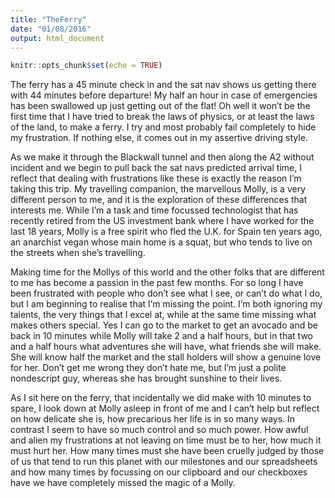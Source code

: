 ```yaml
---
title: "TheFerry"
date: "01/08/2016"
output: html_document
---
```


```r
knitr::opts_chunk$set(echo = TRUE)
```

The ferry has a 45 minute check in and the sat nav shows us getting there with 44 minutes before departure! My half an hour in case of emergencies has been swallowed up just getting out of the flat! Oh well it won’t be the first time that I have tried to break the laws of physics, or at least the laws of the land, to make a ferry. I try and most probably fail completely to hide my frustration. If nothing else, it comes out in my assertive driving style.

As we make it through the Blackwall tunnel and then along the A2 without incident and we begin to pull back the sat navs predicted arrival time, I reflect that dealing with frustrations like these is exactly the reason I'm taking this trip. My travelling companion, the marvellous Molly, is a very different person to me, and it is the exploration of these differences that interests me. While I'm a task and time focussed technologist that has recently retired from the US investment bank where I have worked for the last 18 years, Molly is a free spirit who fled the U.K. for Spain ten years ago, an anarchist vegan whose main home is a squat, but who tends to live on the streets when she’s travelling.

Making time for the Mollys of this world and the other folks that are different to me has become a passion in the past few months. For so long I have been frustrated with people who don’t see what I see, or can’t do what I do, but I am beginning to realise that I’m missing the point. I'm both ignoring my talents, the very things that I excel at, while at the same time missing what makes others special. Yes I can go to the market to get an avocado and be back in 10 minutes while Molly will take 2 and a half hours, but in that two and a half hours what adventures she will have, what friends she will make. She will know half the market and the stall holders will show a genuine love for her. Don't get me wrong they don't hate me, but I'm just a polite nondescript guy, whereas she has brought sunshine to their lives.

As I sit here on the ferry, that incidentally we did make with 10 minutes to spare, I look down at Molly asleep in front of me and I can't help but reflect on how delicate she is, how precarious her life is in so many ways. In contrast I seem to have so much control and so much power. How awful and alien my frustrations at not leaving on time must be to her, how much it must hurt her. How many times must she have been cruelly judged by those of us that tend to run this planet with our milestones and our spreadsheets and how many times by focussing on our clipboard and our checkboxes have we have completely missed the magic of a Molly.